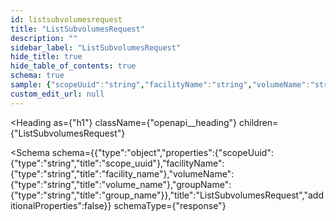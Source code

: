 ```yaml
---
id: listsubvolumesrequest
title: "ListSubvolumesRequest"
description: ""
sidebar_label: "ListSubvolumesRequest"
hide_title: true
hide_table_of_contents: true
schema: true
sample: {"scopeUuid":"string","facilityName":"string","volumeName":"string","groupName":"string"}
custom_edit_url: null
---
```



<Heading
  as={"h1"}
  className={"openapi__heading"}
  children={"ListSubvolumesRequest"}
>
</Heading>





<Schema
  schema={{"type":"object","properties":{"scopeUuid":{"type":"string","title":"scope_uuid"},"facilityName":{"type":"string","title":"facility_name"},"volumeName":{"type":"string","title":"volume_name"},"groupName":{"type":"string","title":"group_name"}},"title":"ListSubvolumesRequest","additionalProperties":false}}
  schemaType={"response"}
>
  
</Schema>
            